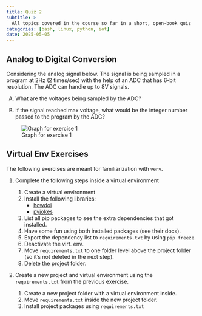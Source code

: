 ```yaml
---
title: Quiz 2
subtitle: >
  All topics covered in the course so far in a short, open-book quiz
categories: [bash, linux, python, iot]
date: 2025-05-05
---
```


## Analog to Digital Conversion

Considering the analog signal below. The signal is being sampled in a program at
2Hz (2 times/sec) with the help of an ADC that has 6-bit resolution. The ADC can
handle up to 8V signals.

A) What are the voltages being sampled by the ADC?

B) If the signal reached max voltage, what would be the integer number passed to
the program by the ADC?

![Graph for exercise 1](assets/6-analog-digital-exercise1.png)

## Virtual Env Exercises

The following exercises are meant for familiarization with `venv`.


1. Complete the following steps inside a virtual environment

    1. Create a virtual environment
    1. Install the following libraries:
        - [howdoi](https://pypi.org/project/howdoi/)
        - [pyjokes](https://pyjok.es/)
    1. List all pip packages to see the extra dependencies that got installed.
    1. Have some fun using both installed packages (see their docs).
    1. Export the dependency list to `requirements.txt` by using `pip freeze`.
    1. Deactivate the virt. env.
    1. Move `requirements.txt` to one folder level above the project folder (so it's not
        deleted in the next step).
    1. Delete the project folder.

1. Create a new project and virtual environment using the `requirements.txt` from the
    previous exercise.

    1. Create a new project folder with a virtual environment inside.
    1. Move `requirements.txt` inside the new project folder.
    1. Install project packages using `requirements.txt`

